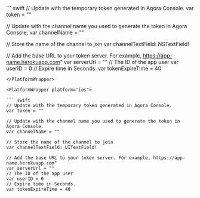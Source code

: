 
<PlatformWrapper platform="macos">
``` swift
// Update with the temporary token generated in Agora Console.
var token = ""

// Update with the channel name you used to generate the token in Agora Console.
var channelName = ""

// Store the name of the channel to join
var channelTextField: NSTextField!

// Add the base URL to your token server. For example, https://app-name.herokuapp.com"
var serverUrl = ""
// The ID of the app user
var userID = 0
// Expire time in Seconds.
var tokenExpireTime = 40
```
</PlatformWrapper>

<PlatformWrapper platform="ios">

``` swift
// Update with the temporary token generated in Agora Console.
var token = ""

// Update with the channel name you used to generate the token in Agora Console.
var channelName = ""

// Store the name of the channel to join
var channelTextField: UITextField!

// Add the base URL to your token server. For example, https://app-name.herokuapp.com"
var serverUrl = ""
// The ID of the app user
var userID = 0
// Expire time in Seconds.
var tokenExpireTime = 40
```

</PlatformWrapper>